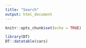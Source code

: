 ```yaml
---
title: "Search"
output: html_document
---
```


```r
knitr::opts_chunk$set(echo = TRUE)
```



```r
library(DT)
DT::datatable(cars)
```


